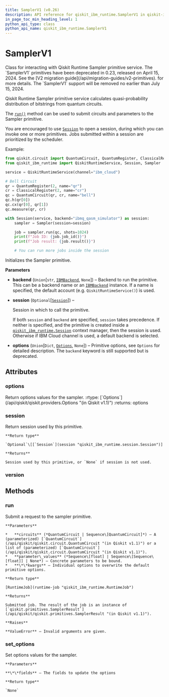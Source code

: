 ```yaml
---
title: SamplerV1 (v0.26)
description: API reference for qiskit_ibm_runtime.SamplerV1 in qiskit-ibm-runtime v0.26
in_page_toc_min_heading_level: 1
python_api_type: class
python_api_name: qiskit_ibm_runtime.SamplerV1
---
```


# SamplerV1

<Class id="qiskit_ibm_runtime.SamplerV1" isDedicatedPage={true} github="https://github.com/Qiskit/qiskit-ibm-runtime/tree/stable/0.26/qiskit_ibm_runtime/sampler.py#L178-L334" signature="SamplerV1(backend=None, session=None, options=None)" modifiers="class">
  Class for interacting with Qiskit Runtime Sampler primitive service.

  <Admonition title="Deprecated since version 0.23" type="danger">
    The `SamplerV1` primitives have been deprecated in 0.23, released on April 15, 2024. See the [V2 migration guide](/api/migration-guides/v2-primitives). for more details. The `SamplerV1` support will be removed no earlier than July 15, 2024.
  </Admonition>

  Qiskit Runtime Sampler primitive service calculates quasi-probability distribution of bitstrings from quantum circuits.

  The [`run()`](#qiskit_ibm_runtime.SamplerV1.run "qiskit_ibm_runtime.SamplerV1.run") method can be used to submit circuits and parameters to the Sampler primitive.

  You are encouraged to use [`Session`](session "qiskit_ibm_runtime.Session") to open a session, during which you can invoke one or more primitives. Jobs submitted within a session are prioritized by the scheduler.

  Example:

  ```python
  from qiskit.circuit import QuantumCircuit, QuantumRegister, ClassicalRegister
  from qiskit_ibm_runtime import QiskitRuntimeService, Session, Sampler

  service = QiskitRuntimeService(channel="ibm_cloud")

  # Bell Circuit
  qr = QuantumRegister(2, name="qr")
  cr = ClassicalRegister(2, name="cr")
  qc = QuantumCircuit(qr, cr, name="bell")
  qc.h(qr[0])
  qc.cx(qr[0], qr[1])
  qc.measure(qr, cr)

  with Session(service, backend="ibmq_qasm_simulator") as session:
      sampler = Sampler(session=session)

      job = sampler.run(qc, shots=1024)
      print(f"Job ID: {job.job_id()}")
      print(f"Job result: {job.result()}")

      # You can run more jobs inside the session
  ```

  Initializes the Sampler primitive.

  **Parameters**

  *   **backend** (`Union`\[`str`, [`IBMBackend`](ibm-backend "qiskit_ibm_runtime.ibm_backend.IBMBackend"), `None`]) – Backend to run the primitive. This can be a backend name or an [`IBMBackend`](ibm-backend "qiskit_ibm_runtime.IBMBackend") instance. If a name is specified, the default account (e.g. `QiskitRuntimeService()`) is used.

  *   **session** (`Optional`\[[`Session`](session "qiskit_ibm_runtime.session.Session")]) –

      Session in which to call the primitive.

      If both `session` and `backend` are specified, `session` takes precedence. If neither is specified, and the primitive is created inside a [`qiskit_ibm_runtime.Session`](session "qiskit_ibm_runtime.Session") context manager, then the session is used. Otherwise if IBM Cloud channel is used, a default backend is selected.

  *   **options** (`Union`\[`Dict`, [`Options`](options-options "qiskit_ibm_runtime.options.options.Options"), `None`]) – Primitive options, see `Options` for detailed description. The `backend` keyword is still supported but is deprecated.

  ## Attributes

  ### options

  <Attribute id="qiskit_ibm_runtime.SamplerV1.options">
    Return options values for the sampler. :rtype: [`Options`](/api/qiskit/qiskit.providers.Options "(in Qiskit v1.1)") :returns: options
  </Attribute>

  ### session

  <Attribute id="qiskit_ibm_runtime.SamplerV1.session">
    Return session used by this primitive.

    **Return type**

    `Optional`\[[`Session`](session "qiskit_ibm_runtime.session.Session")]

    **Returns**

    Session used by this primitive, or `None` if session is not used.
  </Attribute>

  ### version

  <Attribute id="qiskit_ibm_runtime.SamplerV1.version" attributeValue="1" />

  ## Methods

  ### run

  <Function id="qiskit_ibm_runtime.SamplerV1.run" github="https://github.com/Qiskit/qiskit-ibm-runtime/tree/stable/0.26/qiskit_ibm_runtime/sampler.py#L256-L283" signature="run(circuits, parameter_values=None, **kwargs)">
    Submit a request to the sampler primitive.

    **Parameters**

    *   **circuits** (*QuantumCircuit | Sequence\[QuantumCircuit]*) – A (parameterized) [`QuantumCircuit`](/api/qiskit/qiskit.circuit.QuantumCircuit "(in Qiskit v1.1)") or a list of (parameterized) [`QuantumCircuit`](/api/qiskit/qiskit.circuit.QuantumCircuit "(in Qiskit v1.1)").
    *   **parameter\_values** (*Sequence\[float] | Sequence\[Sequence\[float]] | None*) – Concrete parameters to be bound.
    *   **\*\*kwargs** – Individual options to overwrite the default primitive options.

    **Return type**

    [RuntimeJob](runtime-job "qiskit_ibm_runtime.RuntimeJob")

    **Returns**

    Submitted job. The result of the job is an instance of [`qiskit.primitives.SamplerResult`](/api/qiskit/qiskit.primitives.SamplerResult "(in Qiskit v1.1)").

    **Raises**

    **ValueError** – Invalid arguments are given.
  </Function>

  ### set\_options

  <Function id="qiskit_ibm_runtime.SamplerV1.set_options" github="https://github.com/Qiskit/qiskit-ibm-runtime/tree/stable/0.26/qiskit_ibm_runtime/base_primitive.py#L465-L473" signature="set_options(**fields)">
    Set options values for the sampler.

    **Parameters**

    **\*\*fields** – The fields to update the options

    **Return type**

    `None`
  </Function>
</Class>

